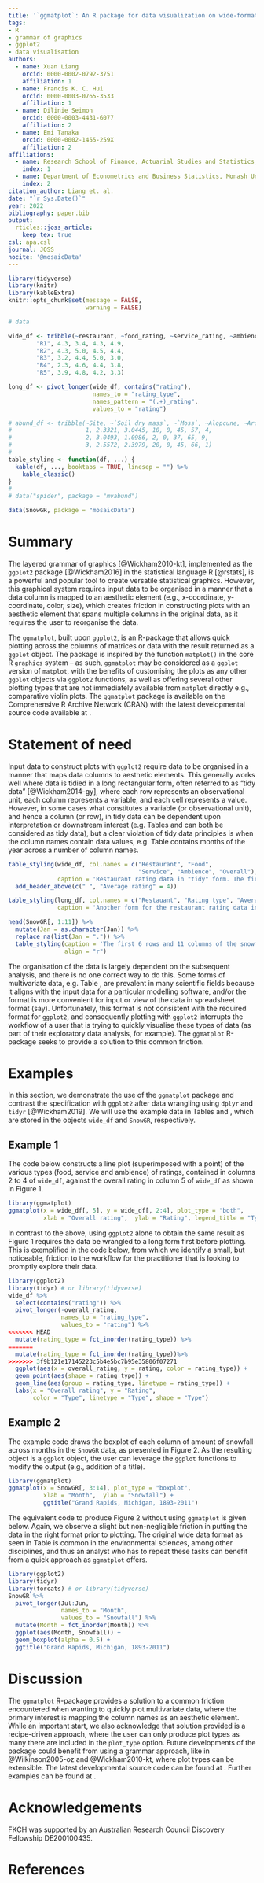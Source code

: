 ```yaml
---
title: '`ggmatplot`: An R package for data visualization on wide-format data'
tags:
- R
- grammar of graphics
- ggplot2
- data visualisation
authors:
  - name: Xuan Liang
    orcid: 0000-0002-0792-3751
    affiliation: 1
  - name: Francis K. C. Hui
    orcid: 0000-0003-0765-3533
    affiliation: 1
  - name: Dilinie Seimon
    orcid: 0000-0003-4431-6077
    affiliation: 2
  - name: Emi Tanaka
    orcid: 0000-0002-1455-259X
    affiliation: 2
affiliations:
  - name: Research School of Finance, Actuarial Studies and Statistics, The Australian National University
    index: 1
  - name: Department of Econometrics and Business Statistics, Monash University
    index: 2
citation_author: Liang et. al.
date: "`r Sys.Date()`"
year: 2022
bibliography: paper.bib
output: 
  rticles::joss_article:
    keep_tex: true
csl: apa.csl
journal: JOSS
nocite: '@mosaicData'
---
```



```r
library(tidyverse)
library(knitr)
library(kableExtra)
knitr::opts_chunk$set(message = FALSE,
                      warning = FALSE)

# data 

wide_df <- tribble(~restaurant, ~food_rating, ~service_rating, ~ambience_rating, ~overall_rating,
        "R1", 4.3, 3.4, 4.3, 4.9,
        "R2", 4.3, 5.0, 4.5, 4.4,
        "R3", 3.2, 4.4, 5.0, 3.0, 
        "R4", 2.3, 4.6, 4.4, 3.8, 
        "R5", 3.9, 4.8, 4.2, 3.3)

long_df <- pivot_longer(wide_df, contains("rating"), 
                        names_to = "rating_type",
                        names_pattern = "(.+)_rating",
                        values_to = "rating")

# abund_df <- tribble(~Site, ~`Soil dry mass`, ~`Moss`, ~Alopcune, ~Arctlute, ~Pardpull, ~Trocterr, ~Zoraspin,
#                     1, 2.3321, 3.0445, 10, 0, 45, 57, 4,
#                     2, 3.0493, 1.0986, 2, 0, 37, 65, 9,
#                     3, 2.5572, 2.3979, 20, 0, 45, 66, 1)
# 
table_styling <- function(df, ...) {
  kable(df, ..., booktabs = TRUE, linesep = "") %>%
    kable_classic()
}
# 
# data("spider", package = "mvabund")

data(SnowGR, package = "mosaicData")

```



# Summary

The layered grammar of graphics [@Wickham2010-kt], implemented as the `ggplot2` package [@Wickham2016] in the statistical language R [@rstats], is a powerful and popular tool to create versatile statistical graphics. However, this graphical system requires input data to be organised in a manner that a data column is mapped to an aesthetic element (e.g., x-coordinate, y-coordinate, color, size), which creates friction in constructing plots with an aesthetic element that spans multiple columns in the original data, as it requires the user to reorganise the data.  
<!-- FKCH: Should we use the words long and wide format data frames here, or is that wrong? I only ask because I (maybe others?) think about ggplot requiring long format data, but we want to wide formatting? 

XL: Regarding Francis' question, I don't know if the long format or wide format data are well defined in the literature. If it is, we definitely can mention it. If not, do we need to define it? --commented by XL 

FKCH: @Emi you know the literature best. Can you make a decision on this? Thanks!

ET: I don't think we should mention long/wide -- there's more nuance than that. 
-->

The `ggmatplot`, built upon `ggplot2`, is an R-package that allows quick plotting across the columns of matrices or data with the result returned as a `ggplot` object. The package is inspired by the function `matplot()` in the core R `graphics` system -- as such, `ggmatplot` may be considered as a `ggplot` version of `matplot`, with the benefits of customising the plots as any other `ggplot` objects via `ggplot2` functions, as well as offering several other plotting types that are not immediately available from `matplot` directly e.g., comparative violin plots. The `ggmatplot` package is available on the Comprehensive R Archive Network (CRAN) with the latest developmental source code available at \url{https://github.com/xuan-liang/ggmatplot}. 


# Statement of need

Input data to construct plots with `ggplot2` require data to be organised in a manner that maps data columns to aesthetic elements. This generally works well where data is tidied in a long rectangular form, often referred to as "tidy data" [@Wickham2014-gy], where each row represents an observational unit, each column represents a variable, and each cell represents a value. However, in some cases what constitutes a variable (or observational unit), and hence a column (or row), in tidy data can be dependent upon interpretation or downstream interest (e.g. Tables \ref{tab:tab1} and \ref{tab:tab2} can both be considered as tidy data), but a clear violation of tidy data principles is when the column names contain data values, e.g. Table \ref{tab:tab3} contains months of the year across a number of column names.

```r
table_styling(wide_df, col.names = c("Restaurant", "Food",
                                     "Service", "Ambience", "Overall"),
              caption = 'Restaurant rating data in "tidy" form. The first column shows the restaurant ID, and the next four columns show the average ratings (out of 5) for food, service, ambience and overall, respectively.') %>% 
  add_header_above(c(" ", "Average rating" = 4))
```


```r
table_styling(long_df, col.names = c("Restauant", "Rating type", "Average rating"),
              caption = 'Another form for the restaurant rating data in Table \\ref{tab:tab1}. In Wickham (2014), this format is called the "molten" data.')
```

```r
head(SnowGR[, 1:11]) %>% 
  mutate(Jan = as.character(Jan)) %>% 
  replace_na(list(Jan = ".")) %>% 
  table_styling(caption = 'The first 6 rows and 11 columns of the snowfall data for Grand Rapids, Michigan in the R pacakge  \\texttt{mosaicData} (Prium, Kaplan \\& Horton, 2021).',
                align = "r")
```

The organisation of the data is largely dependent on the subsequent analysis, and there is no one correct way to do this. Some forms of multivariate data, e.g. Table \ref{tab:tab3}, are prevalent in many scientific fields because it aligns with the input data for a particular modelling software, and/or the format is more convenient for input or view of the data in spreadsheet format (say). Unfortunately, this format is not consistent with the required format for `ggplot2`, and consequently plotting with `ggplot2` interrupts the workflow of a user that is trying to quickly visualise these types of data (as part of their exploratory data analysis, for example). The `ggmatplot` R-package seeks to provide a solution to this common friction. 
<!-- in producing plots with `ggplot2`.  -->



# Examples


In this section, we demonstrate the use of the `ggmatplot` package and contrast the specification with `ggplot2` after data wrangling using `dplyr` and `tidyr` [@Wickham2019]. We will use the example data in Tables \ref{tab:tab1} and \ref{tab:tab3}, which are stored in the objects `wide_df` and `SnowGR`, respectively.


## Example 1

The code below constructs a line plot (superimposed with a point) of the various types (food, service and ambience) of ratings, contained in columns 2 to 4 of `wide_df`, against the overall rating in column 5 of `wide_df` as shown in Figure 1.

<!-- Something is wrong in ggmatplot CRAN version with order of legend!!! The legend is displaying things in order of appearance, but the lines are plotting in alphabetical order. See ggplot below for correct order 

ET: fixed in the latest github version.

-->

```r
library(ggmatplot)
ggmatplot(x = wide_df[, 5], y = wide_df[, 2:4], plot_type = "both",
          xlab = "Overall rating",  ylab = "Rating", legend_title = "Type") 
```

In contrast to the above, using `ggplot2` alone to obtain the same result as Figure 1 requires the data be wrangled to a long form first before plotting. This is exemplified in the code below, from which we identify a small, but noticeable, friction to the workflow for the practitioner that is looking to promptly explore their data. 

```r
library(ggplot2)
library(tidyr) # or library(tidyverse)
wide_df %>% 
  select(contains("rating")) %>% 
  pivot_longer(-overall_rating, 
               names_to = "rating_type",
               values_to = "rating") %>% 
<<<<<<< HEAD
  mutate(rating_type = fct_inorder(rating_type)) %>%
=======
  mutate(rating_type = fct_inorder(rating_type))%>%
>>>>>>> 3f9b121e17145223c5b4e5bc7b95e35806f07271
  ggplot(aes(x = overall_rating, y = rating, color = rating_type)) + 
  geom_point(aes(shape = rating_type)) +
  geom_line(aes(group = rating_type, linetype = rating_type)) +
  labs(x = "Overall rating", y = "Rating", 
       color = "Type", linetype = "Type", shape = "Type")
```


## Example 2

The example code draws the boxplot of each column of amount of snowfall across months in the `SnowGR` data, as presented in Figure 2. As the resulting object is a `ggplot` object, the user can leverage the `ggplot` functions to modify the output (e.g., addition of a title). 

```r
library(ggmatplot)
ggmatplot(x = SnowGR[, 3:14], plot_type = "boxplot",
          xlab = "Month",  ylab = "Snowfall") + 
          ggtitle("Grand Rapids, Michigan, 1893-2011")
```

The equivalent code to produce Figure 2 without using `ggmatplot` is given below. Again, we observe a slight but non-negligible friction in putting the data in the right format prior to plotting. The original wide data format as seen in Table \ref{tab:tab3} is common in the environmental sciences, among other disciplines, and thus an analyst who has to repeat these tasks can benefit from a quick approach as `ggmatplot` offers.

```r
library(ggplot2)
library(tidyr) 
library(forcats) # or library(tidyverse)
SnowGR %>% 
  pivot_longer(Jul:Jun, 
               names_to = "Month",
               values_to = "Snowfall") %>% 
  mutate(Month = fct_inorder(Month)) %>% 
  ggplot(aes(Month, Snowfall)) + 
  geom_boxplot(alpha = 0.5) + 
  ggtitle("Grand Rapids, Michigan, 1893-2011")
```


<!-- FKCH: WOULD IT BENEFIT FROM ALSO SHOWING A PLOT THAT BASE MATPLOT CAN NOT? THE ABOVE CAN BE DONE BY APPLY `boxplot`, AND HENCE WHY I WROTE VIOLIN PLOT AT THE BEGINNING AS IT IS NOT AVAILABLE AT LEAST IN CORE R? 

XL: The other option is the density plot which can not be done by matplot--commented by XL. But since there are too many months, it might not be a good idea. -

ET: violin plot doesn't look good here so I'd rather stick with boxplot.  I don't think we need to emphasise how it can provide more plots than matplot because it already offers an advantage of being a ggplot object, and thus leverage existing ggplot customisation
-->

# Discussion

The `ggmatplot` R-package provides a solution to a common friction encountered when wanting to quickly plot multivariate data, where the primary interest is mapping the column names as an aesthetic element. While an important start, we also acknowledge that solution provided is a recipe-driven approach, where the user can only produce plot types as many there are included in the `plot_type` option. Future developments of the package could benefit from using a grammar approach, like in @Wilkinson2005-oz and @Wickham2010-kt, where plot types can be extensible. The latest developmental source code can be found at \url{https://github.com/xuan-liang/ggmatplot}. Further examples can be found at \url{https://xuan-liang.github.io/ggmatplot/}. 

# Acknowledgements 


FKCH was supported by an Australian Research Council Discovery Fellowship DE200100435.

# References
